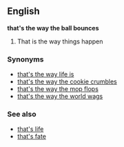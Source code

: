 ==English==

{{idiom2}}
'''that's the way the ball bounces'''
#That is the way things happen

===Synonyms===
*[[that's the way life is]]
*[[that's the way the cookie crumbles]]
*[[that's the way the mop flops]]
*[[that's the way the world wags]]

===See also===
*[[that's life]]
*[[that's fate]]